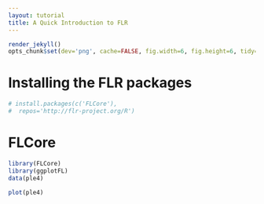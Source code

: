 ```yaml
---
layout: tutorial
title: A Quick Introduction to FLR
---
```


```r
render_jekyll()
opts_chunk$set(dev='png', cache=FALSE, fig.width=6, fig.height=6, tidy=TRUE, results='markup')
```

# Installing the FLR packages

```r
# install.packages(c('FLCore'),
#  repos='http://flr-project.org/R')
```
# FLCore

```r
library(FLCore)
library(ggplotFL)
data(ple4)
```

```r
plot(ple4)
```
